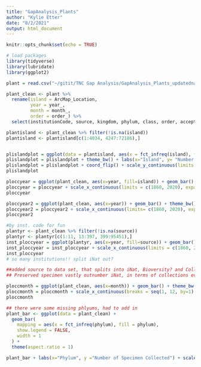 ```yaml
---
title: "GapAnalysis_Plants"
author: "Kylie Etter"
date: "8/2/2021"
output: html_document
---
```


```r
knitr::opts_chunk$set(echo = TRUE)

# load packages
library(tidyverse)
library(lubridate)
library(ggplot2)

plant = read.csv("~/gitit/TNC Gap Analysis/GapAnalysis_Plants_updatednames2.csv")

plant_clean <- plant %>%
  rename(island = ArcMap_Location,
         year = year_,
         month = month_,
         order = order_) %>%
  select(institutionCode, source, kingdom, phylum, class, order, acceptedFamily, acceptedGenus, acceptedEpithet, acceptedName, acceptedNameSp, year, month, island)


```

```r

plantisland <- plant_clean %>% filter(!is.na(island))
plantisland <- plantisland[c(1:4034, 4247:72186),]


plislandplot = ggplot(data = plantisland, aes(x = fct_infreq(island), fill=island)) + geom_bar()
plislandplot = plislandplot + theme_bw() + labs(x="Island", y= "Number of Specimen Collected") 
plislandplot = plislandplot + coord_flip() + scale_y_continuous(limits = c(0, 24000), expand=c(0,0))
plislandplot

```

```r

ploccyear = ggplot(plant_clean, aes(x=year, fill=island)) + geom_bar() + theme_bw() + scale_y_continuous(expand=c(0,0)) + labs(x="Year", y ="Number of Specimen Collected")
ploccyear = ploccyear + scale_x_continuous(limits = c(1860, 2020), expand=c(0,0), breaks=c(1880, 1900, 1920, 1940, 1960, 1980, 2000, 2019))
ploccyear

ploccyear2 = ggplot(plant_clean, aes(x=year)) + geom_bar() + theme_bw() + scale_y_continuous(expand=c(0,0)) + labs(x="Year", y ="Number of Specimen Collected")
ploccyear2 = ploccyear2 + scale_x_continuous(limits= c(1860, 2020), expand=c(0,0), breaks=c(1880, 1900, 1920, 1940, 1960, 1980, 2000, 2019))
ploccyear2

#by inst. code for fun 
plantyr <- plant_clean %>% filter(!is.na(source))
plantyr <- plantyr[c(1:11, 13:397, 399:95451),]
inst_ploccyear = ggplot(plantyr, aes(x=year, fill=source)) + geom_bar() + theme_bw() + scale_y_continuous(expand=c(0,0)) + labs(x="Year", y ="Number of Specimen Collected")
inst_ploccyear = inst_ploccyear + scale_x_continuous(limits = c(1860, 2020), expand=c(0,0), breaks=c(1880, 1900, 1920, 1940, 1960, 1980, 2000, 2019))
inst_ploccyear
# so many institutions!! split iNat out?

##added source to data set, that splits into iNat, Bioversity? and Collection = preserved specimen 
## Preserved specimen vastly outnumber iNat, in terms of collections even in recent years 


```

```r
ploccmonth = ggplot(plant_clean, aes(x=month)) + geom_bar() + theme_bw() + scale_y_continuous(expand=c(0,0)) + labs(x="Month", y ="Number of Specimen Collected") 
ploccmonth = ploccmonth + scale_x_continuous(breaks = seq(1, 12, by=1) )
ploccmonth


```

```r

## there were some missing phlyums, had to add in 
plant_bar <- ggplot(data = plant_clean) + 
  geom_bar(
    mapping = aes(x = fct_infreq(phylum), fill = phylum), 
    show.legend = FALSE,
    width = 1
  ) + 
  theme(aspect.ratio = 1) 

plant_bar + labs(x="Phylum", y ="Number of Specimen Collected") + scale_y_continuous(expand=c(0,0))


```


